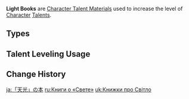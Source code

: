{{Terminology Infobox
|image        = <gallery>
Item Teachings of Light.png|Teachings
Item Guide to Light.png|Guide
Item Philosophies of Light.png|Philosophies
</gallery>
|type         = Item Groups
|type2        = Character Talent Materials
|type3        = Talent Books
|type4        = Talent Book Groups
|day1         = Wednesday
|day2         = Saturday
|day3         = Sunday
|source1      = Violet Court
}}
'''Light Books''' are [[Character Talent Material]]s used to increase the level of [[Character]] [[Talents]].

==Types==
{{Material Quality
|2=Teachings of Light
|3=Guide to Light
|4=Philosophies of Light
}}

==Talent Leveling Usage==
{{Talent Leveling Usage|item=Teachings of Light|item2=Guide to Light|item3=Philosophies of Light|or=yes}}

==Change History==
{{Change History|2.0}}
[[Category:Light Books| ]]

[[ja:「天光」の本]]
[[ru:Книги о «Свете»]]
[[uk:Книжки про Світло]]